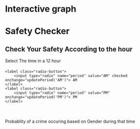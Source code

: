 # Interactive graph

<style>
  .clock {
            margin: 50px;
        }
        .hour-marker {
            fill: black;
            stroke: white;
            stroke-width: 2;
        }
        .selected-hour {
            fill: coral;
        }
        .hour-sector {
            fill: none;
            stroke: lightgreen;
            stroke-width: 2;
        }
        .bar-chart {
            margin-top: 20px;
            height: auto;
        }
        .bar-f {
            fill: pink;
        }
        .bar-m {
            fill: lightblue;
        }
        .axis {
            font-size: 12px;
        }
        .button-container {
            margin-top: 20px;
        }
        .radio-button {
            margin-right: 10px;
        }
</style> 

<div id="plot"></div>

<h1>Safety Checker</h1>
<h2>Check Your Safety According to the hour</h2>
<label>Select The time in a 12 hour</label>
<div class="button-container">
    <label class="radio-button">
        <input type="radio" name="period" value="AM" checked onchange="updatePeriod('AM')"> AM
    </label>
    <label class="radio-button">
        <input type="radio" name="period" value="PM" onchange="updatePeriod('PM')"> PM
    </label>
</div>

<div class="clock"></div>
<label>Probablity of a crime occuring based on Gender during that time</label>
<div class="bar-chart"></div>

<script src="https://d3js.org/d3.v5.min.js"></script>
<script src="scripts/myscript.js"></script>
